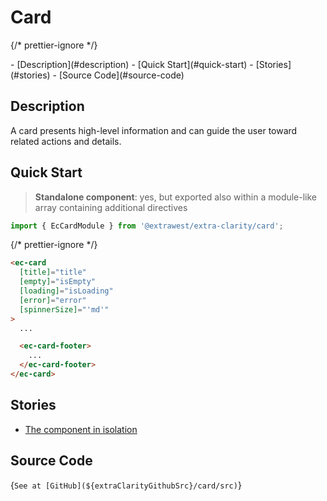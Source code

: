 

<style>{docsStylePatch}</style>

<Meta title="Components/Card/Overview" />

# Card

{/* prettier-ignore */}
<div className="table-of-contents">
  - [Description](#description)
  - [Quick Start](#quick-start)
  - [Stories](#stories)
  - [Source Code](#source-code)
</div>

## Description

A card presents high-level information and can guide the user toward related actions and details.

## Quick Start

> **Standalone component**: yes, but exported also within a module-like array containing additional directives

```typescript
import { EcCardModule } from '@extrawest/extra-clarity/card';
```

{/* prettier-ignore */}
```html
<ec-card
  [title]="title"
  [empty]="isEmpty"
  [loading]="isLoading"
  [error]="error"
  [spinnerSize]="'md'"
>
  ...

  <ec-card-footer>
    ...
  </ec-card-footer>
</ec-card>
```

## Stories

- [The component in isolation](/story/components-card--card-story)

## Source Code

<Markdown>{`See at [GitHub](${extraClarityGithubSrc}/card/src)`}</Markdown>
